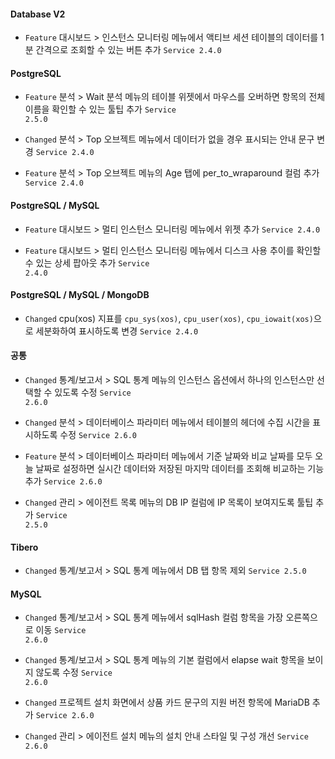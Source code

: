 #### Database V2​

- <code class="Feature">Feature</code> <span class="uitext">대시보드</span> &gt; <span class="uitext">인스턴스 모니터링</span> 메뉴에서 <span class="uitext">액티브 세션</span> 테이블의 데이터를 1분 간격으로 조회할 수 있는 버튼 추가 <code class='changelog-service'>Service 2.4.0​</code>

#### PostgreSQL​

- <code class="Feature">Feature</code> <span class="uitext">분석</span> &gt; <span class="uitext">Wait 분석</span> 메뉴의 테이블 위젯에서 마우스를 오버하면 항목의 전체 이름을 확인할 수 있는 툴팁 추가 <code class='changelog-service'>Service 2.5.0​</code>

- <code class="Changed">Changed</code> <span class="uitext">분석</span> &gt; <span class="uitext">Top 오브젝트</span> 메뉴에서 데이터가 없을 경우 표시되는 안내 문구 변경 <code class='changelog-service'>Service 2.4.0​</code>

- <code class="Feature">Feature</code> <span class="uitext">분석</span> &gt; <span class="uitext">Top 오브젝트</span> 메뉴의 <span class="uitext">Age</span> 탭에 <span class="uitext">per_to_wraparound</span> 컬럼 추가 <code class='changelog-service'>Service 2.4.0​</code>

#### PostgreSQL / MySQL​

- <code class="Feature">Feature</code> <span class="uitext">대시보드</span> &gt; <span class="uitext">멀티 인스턴스 모니터링</span> 메뉴에서 위젯 추가 <code class='changelog-service'>Service 2.4.0​</code>

- <code class="Feature">Feature</code> <span class="uitext">대시보드</span> &gt; <span class="uitext">멀티 인스턴스 모니터링</span> 메뉴에서 디스크 사용 추이를 확인할 수 있는 상세 팝아웃 추가 <code class='changelog-service'>Service 2.4.0​</code>

#### PostgreSQL / MySQL / MongoDB​

- <code class="Changed">Changed</code> cpu(xos) 지표를 <code>cpu_sys(xos)</code>, <code>cpu_user(xos)</code>, <code>cpu_iowait(xos)</code>으로 세분화하여 표시하도록 변경 <code class='changelog-service'>Service 2.4.0​</code>

#### 공통​

- <code class="Changed">Changed</code> <span class="uitext">통계/보고서</span> &gt; <span class="uitext">SQL 통계</span> 메뉴의 <span class="uitext">인스턴스</span> 옵션에서 하나의 인스턴스만 선택할 수 있도록 수정 <code class='changelog-service'>Service 2.6.0​</code>

- <code class="Changed">Changed</code> <span class="uitext">분석</span> &gt; <span class="uitext">데이터베이스 파라미터</span> 메뉴에서 테이블의 헤더에 수집 시간을 표시하도록 수정 <code class='changelog-service'>Service 2.6.0​</code>

- <code class="Feature">Feature</code> <span class="uitext">분석</span> &gt; <span class="uitext">데이터베이스 파라미터</span> 메뉴에서 <span class="uitext">기준 날짜</span>와 <span class="uitext">비교 날짜</span>를 모두 오늘 날짜로 설정하면 실시간 데이터와 저장된 마지막 데이터를 조회해 비교하는 기능 추가 <code class='changelog-service'>Service 2.6.0​</code>

- <code class="Changed">Changed</code> <span class="uitext">관리</span> &gt; <span class="uitext">에이전트 목록</span> 메뉴의 <span class="uitext">DB IP</span> 컬럼에 IP 목록이 보여지도록 툴팁 추가 <code class='changelog-service'>Service 2.5.0​</code>

#### Tibero​

- <code class="Changed">Changed</code> <span class="uitext">통계/보고서</span> &gt; <span class="uitext">SQL 통계</span> 메뉴에서 <span class="uitext">DB</span> 탭 항목 제외 <code class='changelog-service'>Service 2.5.0​</code>

#### MySQL​

- <code class="Changed">Changed</code> <span class="uitext">통계/보고서</span> &gt; <span class="uitext">SQL 통계</span> 메뉴에서 <span class="uitext">sqlHash</span> 컬럼 항목을 가장 오른쪽으로 이동 <code class='changelog-service'>Service 2.6.0​</code>

- <code class="Changed">Changed</code> <span class="uitext">통계/보고서</span> &gt; <span class="uitext">SQL 통계</span> 메뉴의 기본 컬럼에서 <span class="uitext">elapse wait</span> 항목을 보이지 않도록 수정 <code class='changelog-service'>Service 2.6.0​</code>

- <code class="Changed">Changed</code> 프로젝트 설치 화면에서 상품 카드 문구의 지원 버전 항목에 MariaDB 추가 <code class='changelog-service'>Service 2.6.0​</code>

- <code class="Changed">Changed</code> <span class="uitext">관리</span> &gt; <span class="uitext">에이전트 설치</span> 메뉴의 설치 안내 스타일 및 구성 개선 <code class='changelog-service'>Service 2.6.0​</code>

